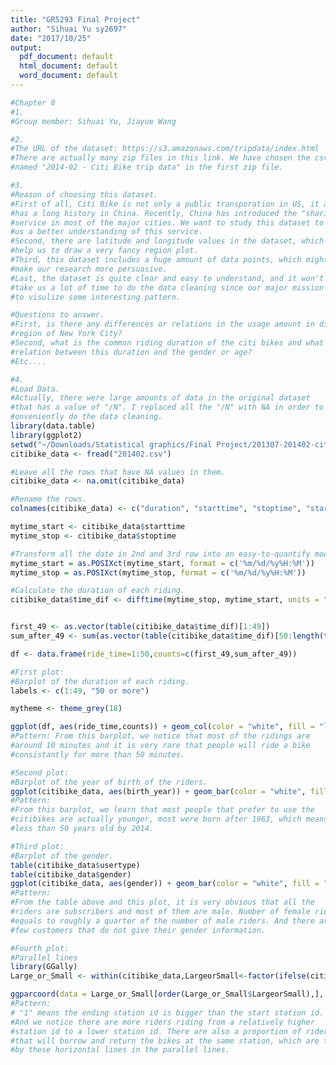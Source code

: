 ```yaml
---
title: "GR5293 Final Project"
author: "Sihuai Yu sy2697"
date: "2017/10/25"
output:
  pdf_document: default
  html_document: default
  word_document: default
---
```


```r
#Chapter 8 
#1. 
#Group member: Sihuai Yu, Jiayue Wang
```


```r
#2. 
#The URL of the dataset: https://s3.amazonaws.com/tripdata/index.html
#There are actually many zip files in this link. We have chosen the csv file
#named "2014-02 - Citi Bike trip data" in the first zip file.
```


```r
#3.
#Reason of choosing this dataset.
#First of all, Citi Bike is not only a public transporation in US, it also 
#has a long history in China. Recently, China has introduced the "sharing bike" 
#service in most of the major cities. We want to study this dataset to give 
#us a better understanding of this service.
#Second, there are latitude and longitude values in the dataset, which migh 
#help us to draw a very fancy region plot.
#Third, this dataset includes a huge amount of data points, which might
#make our research more persuasive.
#Last, the dataset is quite clear and easy to understand, and it won't 
#take us a lot of time to do the data cleaning since our major mission is 
#to visulize some interesting pattern.

#Questions to answer.
#First, is there any differences or relations in the usage amount in different 
#region of New York City?
#Second, what is the common riding duration of the citi bikes and what is the 
#relation between this duration and the gender or age?
#Etc....
```


```r
#4. 
#Load Data.
#Actually, there were large amounts of data in the original dataset 
#that has a value of "/N". I replaced all the "/N" with NA in order to c
#onveniently do the data cleaning.
library(data.table)
library(ggplot2)
setwd("~/Downloads/Statistical graphics/Final Project/201307-201402-citibike-tripdata")
citibike_data <- fread("201402.csv")

#Leave all the rows that have NA values in them.
citibike_data <- na.omit(citibike_data)

#Rename the rows.
colnames(citibike_data) <- c("duration", "starttime", "stoptime", "start_id", "start_name", "start_latitude", "start_longitude", "end_id", "end_name", "end_latitude", "end_longitude", "bikeid", "usertype", "birth_year", "gender")

mytime_start <- citibike_data$starttime
mytime_stop <- citibike_data$stoptime

#Transform all the date in 2nd and 3rd row into an easy-to-quantify mode.
mytime_start = as.POSIXct(mytime_start, format = c('%m/%d/%y%H:%M'))
mytime_stop = as.POSIXct(mytime_stop, format = c('%m/%d/%y%H:%M'))

#Calculate the duration of each riding.
citibike_data$time_dif <- difftime(mytime_stop, mytime_start, units = "auto")


first_49 <- as.vector(table(citibike_data$time_dif)[1:49])
sum_after_49 <- sum(as.vector(table(citibike_data$time_dif)[50:length(table(citibike_data$time_dif))]))

df <- data.frame(ride_time=1:50,counts=c(first_49,sum_after_49))

#First plot:
#Barplot of the duration of each riding.
labels <- c(1:49, "50 or more")

mytheme <- theme_grey(18)

ggplot(df, aes(ride_time,counts)) + geom_col(color = "white", fill = "lightblue", alpha = 1) + scale_x_discrete(limit = c(1:50), position = "bottom", labels = labels) + xlab("Duration of Riding") + ylab("Counts") + ggtitle("Duration of each Riding")
#Pattern: From this barplot, we notice that most of the ridings are 
#around 10 minutes and it is very rare that people will ride a bike 
#consistantly for more than 50 minutes.
```


```r
#Second plot:
#Barplot of the year of birth of the riders.
ggplot(citibike_data, aes(birth_year)) + geom_bar(color = "white", fill = "lightblue", alpha = 1) + xlab("Year of Birth") + ylab("Counts") + ggtitle("Birth Year of Riders")
#Pattern:
#From this barplot, we learn that most people that prefer to use the 
#citibikes are actually younger, most were born after 1963, which means 
#less than 50 years old by 2014. 
```


```r
#Third plot:
#Barplot of the gender.
table(citibike_data$usertype)
table(citibike_data$gender)
ggplot(citibike_data, aes(gender)) + geom_bar(color = "white", fill = "lightblue", alpha = 1) + xlab("Gender") + ylab("Counts") + ggtitle("Gender of Riders")
#Pattern:
#From the table above and this plot, it is very obvious that all the 
#riders are subscribers and most of them are male. Number of female riders 
#equals to roughly a quarter of the number of male riders. And there are very 
#few customers that do not give their gender information.
```


```r
#Fourth plot:
#Parallel lines
library(GGally)
Large_or_Small <- within(citibike_data,LargeorSmall<-factor(ifelse(citibike_data$start_id<=citibike_data$end_id,1,0)))

ggparcoord(data = Large_or_Small[order(Large_or_Small$LargeorSmall),], columns = c(4,8),groupColumn = "LargeorSmall") + xlab("") + ylab("Station ID")
#Pattern:
# "1" means the ending station id is bigger than the start station id.
#And we notice there are more riders riding from a relatively higher 
#station id to a lower station id. There are also a proportion of riders 
#that will borrow and return the bikes at the same station, which are told 
#by these horizontal lines in the parallel lines.
```